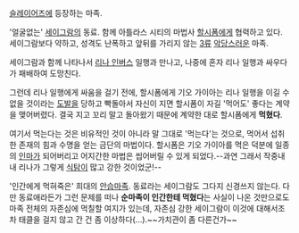 [[슬레이어즈]]에 등장하는 마족.

'얼굴없는' [[세이그람]]의 동료. 함께 아틀라스 시티의 마법사 [[할시폼]]에게 협력하고 있다. 세이그람보다 약하고, 성격도 난폭하고 앞뒤를 가리지 않는 [[3류]] [[악당]]스러운 마족.

세이그람과 함께 나타나서 [[리나 인버스]] 일행과 만나고, 나중에 혼자 리나 일행과 싸우다가 패배하여 도망친다.

그런데 리나 일행에게 싸움을 걸기 전에, 할시폼에게 기오 가이아는 리나 일행을 이길 수 없을 것이라는 [[도발]]을 당하고 빡돌아서 자신이 지면 할시폼이 자길 '먹어도' 좋다는 계약을 맺어버렸다. 결국 지고 꼬리 말고 돌아왔기 때문에 계약한 대로 할시폼에게 '''먹혔다'''.

여기서 먹는다는 것은 비유적인 것이 아니라 말 그대로 '먹는다'는 것으로, 먹어서 섭취한 존재의 힘과 수명을 얻는 금단의 마법이다. 할시폼은 기오 가이아를 먹은 덕분에 일종의 [[인마]]가 되어버리고 어지간한 마법은 씹어버릴 수 있게 되었다.--과연 그래서 작중내내 리나가 그렇게 [[식탐]]이 많고 강한 것이었군!--

'인간에게 먹혀죽은' 희대의 [[안습]][[마족]]. 동료라는 세이그람도 그다지 신경쓰지 않는다. 다만 동료애라든가 그런 문제를 떠나 '''순마족이 인간한테 먹혔다'''는 사실이 나온 것만으로도 마족 전체의 자존심에 먹칠할 여지가 있는데, 자존심 강한 세이그람이 이것에 대해서조차 태클을 걸지 않고 간 건 좀 이상하다(...).~~가치관이 좀 다른건가~~
